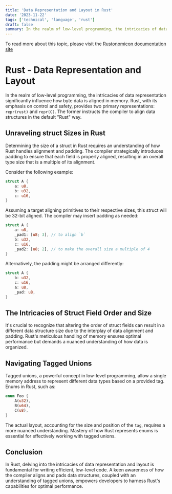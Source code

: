 ```yaml
---
title: 'Data Representation and Layout in Rust'
date: '2023-11-22'
tags: ['technical', 'language', 'rust']
draft: false
summary: In the realm of low-level programming, the intricacies of data representation significantly influence how byte data is aligned in memory.
---
```


To read more about this topic, please visit the [Rustonomicon documentation site](https://doc.rust-lang.org/nomicon/data.html)

# Rust - Data Representation and Layout

In the realm of low-level programming, the intricacies of data representation significantly influence how byte data is aligned in memory. Rust, with its emphasis on control and safety, provides two primary representations: `repr(rust)` and `repr(C)`. The former instructs the compiler to align data structures in the default "Rust" way.

## Unraveling struct Sizes in Rust

Determining the size of a struct in Rust requires an understanding of how Rust handles alignment and padding. The compiler strategically introduces padding to ensure that each field is properly aligned, resulting in an overall type size that is a multiple of its alignment.

Consider the following example:

```rust
struct A {
    a: u8,
    b: u32,
    c: u16,
}
```

Assuming a target aligning primitives to their respective sizes, this struct will be 32-bit aligned. The compiler may insert padding as needed:

```rust
struct A {
    a: u8,
    _pad1: [u8; 3], // to align `b`
    b: u32,
    c: u16,
    _pad2: [u8; 2], // to make the overall size a multiple of 4
}
```

Alternatively, the padding might be arranged differently:

```rust
struct A {
    b: u32,
    c: u16,
    a: u8,
    _pad: u8,
}
```

## The Intricacies of Struct Field Order and Size

It's crucial to recognize that altering the order of struct fields can result in a different data structure size due to the interplay of data alignment and padding. Rust's meticulous handling of memory ensures optimal performance but demands a nuanced understanding of how data is organized.

## Navigating Tagged Unions

Tagged unions, a powerful concept in low-level programming, allow a single memory address to represent different data types based on a provided tag. Enums in Rust, such as:

```rust
enum Foo {
    A(u32),
    B(u64),
    C(u8),
}
```

The actual layout, accounting for the size and position of the `tag`, requires a more nuanced understanding. Mastery of how Rust represents enums is essential for effectively working with tagged unions.

## Conclusion

In Rust, delving into the intricacies of data representation and layout is fundamental for writing efficient, low-level code. A keen awareness of how the compiler aligns and pads data structures, coupled with an understanding of tagged unions, empowers developers to harness Rust's capabilities for optimal performance.
